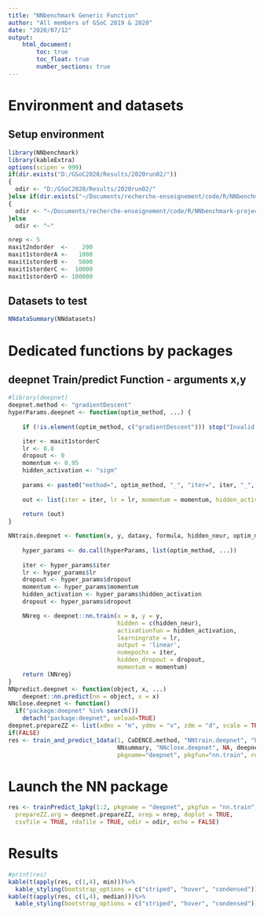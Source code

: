 ```yaml
---
title: "NNbenchmark Generic Function"
author: "All members of GSoC 2019 & 2020"
date: "2020/07/12"
output:
    html_document:
        toc: true
        toc_float: true
        number_sections: true
---
```


# Environment and datasets 

## Setup environment
```r
library(NNbenchmark)
library(kableExtra)
options(scipen = 999)
if(dir.exists("D:/GSoC2020/Results/2020run02/"))
{  
  odir <- "D:/GSoC2020/Results/2020run02/"
}else if(dir.exists("~/Documents/recherche-enseignement/code/R/NNbenchmark-project/NNtempresult/"))
{  
  odir <- "~/Documents/recherche-enseignement/code/R/NNbenchmark-project/NNtempresult/"
}else
  odir <- "~"

nrep <- 5
maxit2ndorder  <-    200
maxit1storderA <-   1000
maxit1storderB <-   5000
maxit1storderC <-  10000
maxit1storderD <- 100000
```

## Datasets to test

```r
NNdataSummary(NNdatasets)
```

# Dedicated functions by packages


## deepnet Train/predict Function - arguments x,y
```r
#library(deepnet)
deepnet.method <- "gradientDescent"
hyperParams.deepnet <- function(optim_method, ...) {
    
    if (!is.element(optim_method, c("gradientDescent"))) stop("Invalid Parameters.")

    iter <- maxit1storderC
    lr <- 0.8
    dropout <- 0
    momentum <- 0.95
    hidden_activation <- "sigm"
    
    params <- paste0("method=", optim_method, "_", "iter=", iter, "_", "lr=", lr, "_", "dropout=", dropout, "_", "momentum=", momentum)
    
    out <- list(iter = iter, lr = lr, momentum = momentum, hidden_activation = hidden_activation, dropout = dropout, params = params)
    
    return (out)
}

NNtrain.deepnet <- function(x, y, dataxy, formula, hidden_neur, optim_method, hyperParams, ...) {
    
    hyper_params <- do.call(hyperParams, list(optim_method, ...))
    
    iter <- hyper_params$iter
    lr <- hyper_params$lr
    dropout <- hyper_params$dropout
    momentum <- hyper_params$momentum
    hidden_activation <- hyper_params$hidden_activation
    dropout <- hyper_params$dropout

    NNreg <- deepnet::nn.train(x = x, y = y, 
                               hidden = c(hidden_neur), 
                               activationfun = hidden_activation, 
                               learningrate = lr, 
                               output = 'linear', 
                               numepochs = iter, 
                               hidden_dropout = dropout, 
                               momentum = momentum)
    return (NNreg)
}
NNpredict.deepnet <- function(object, x, ...)
    deepnet::nn.predict(nn = object, x = x)
NNclose.deepnet <- function()
  if("package:deepnet" %in% search())
    detach("package:deepnet", unload=TRUE)
deepnet.prepareZZ <- list(xdmv = "m", ydmv = "v", zdm = "d", scale = TRUE)
if(FALSE)
res <- train_and_predict_1data(1, CaDENCE.method, "NNtrain.deepnet", "hyperParams.deepnet", "NNpredict.deepnet", 
                               NNsummary, "NNclose.deepnet", NA, deepnet.prepareZZ, nrep=2, echo=TRUE, doplot=FALSE,
                               pkgname="deepnet", pkgfun="nn.train", rdafile=TRUE, odir=odir)

```


# Launch the NN package

```r
res <- trainPredict_1pkg(1:2, pkgname = "deepnet", pkgfun = "nn.train", deepnet.method,
  prepareZZ.arg = deepnet.prepareZZ, nrep = nrep, doplot = TRUE,
  csvfile = TRUE, rdafile = TRUE, odir = odir, echo = FALSE)

```

# Results
```r
#print(res)
kable(t(apply(res, c(1,4), min)))%>%
  kable_styling(bootstrap_options = c("striped", "hover", "condensed"))
kable(t(apply(res, c(1,4), median)))%>%
  kable_styling(bootstrap_options = c("striped", "hover", "condensed"))
```
